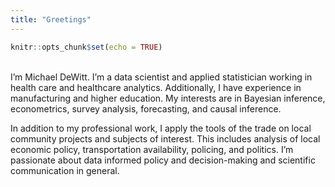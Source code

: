 ```yaml
---
title: "Greetings"
---
```


```r
knitr::opts_chunk$set(echo = TRUE)
```

<br>
I'm Michael DeWitt.
I'm a data scientist and applied statistician working in health care and healthcare analytics.
Additionally, I have experience in manufacturing and higher education.
My interests are in Bayesian inference, econometrics, survey analysis, forecasting, and causal inference. 

In addition to my professional work, I apply the tools of the trade on local community projects and subjects of interest.
This includes analysis of local economic policy, transportation availability, policing, and politics. I'm passionate about data informed policy and decision-making and scientific communication in general.